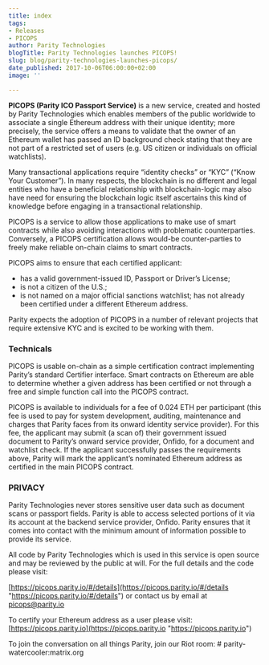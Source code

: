 ```yaml
---
title: index
tags:
- Releases
- PICOPS
author: Parity Technologies
blogTitle: Parity Technologies launches PICOPS!
slug: blog/parity-technologies-launches-picops/
date_published: 2017-10-06T06:00:00+02:00
image: ''

---
```

**PICOPS (Parity ICO Passport Service)** is a new service, created and hosted by Parity Technologies which enables members of the public worldwide to associate a single Ethereum address with their unique identity; more precisely, the service offers a means to validate that the owner of an Ethereum wallet has passed an ID background check stating that they are not part of a restricted set of users (e.g. US citizen or individuals on official watchlists).

Many transactional applications require “identity checks” or “KYC” (“Know Your Customer”). In many respects, the blockchain is no different and legal entities who have a beneficial relationship with blockchain-logic may also have need for ensuring the blockchain logic itself ascertains this kind of knowledge before engaging in a transactional relationship.

PICOPS is a service to allow those applications to make use of smart contracts while also avoiding interactions with problematic counterparties. Conversely, a PICOPS certification allows would-be counter-parties to freely make reliable on-chain claims to smart contracts.

PICOPS aims to ensure that each certified applicant:

* has a valid government-issued ID, Passport or Driver’s License;
* is not a citizen of the U.S.;
* is not named on a major official sanctions watchlist; has not already been certified under a different Ethereum address.

Parity expects the adoption of PICOPS in a number of relevant projects that require extensive KYC and is excited to be working with them.

### Technicals

PICOPS is usable on-chain as a simple certification contract implementing Parity’s standard Certifier interface. Smart contracts on Ethereum are able to determine whether a given address has been certified or not through a free and simple function call into the PICOPS contract.

PICOPS is available to individuals for a fee of 0.024 ETH per participant (this fee is used to pay for system development, auditing, maintenance and charges that Parity faces from its onward identity service provider). For this fee, the applicant may submit (a scan of) their government issued document to Parity’s onward service provider, Onfido, for a document and watchlist check. If the applicant successfully passes the requirements above, Parity will mark the applicant’s nominated Ethereum address as certified in the main PICOPS contract.

### PRIVACY

Parity Technologies never stores sensitive user data such as document scans or passport fields. Parity is able to access selected portions of it via its account at the backend service provider, Onfido. Parity ensures that it comes into contact with the minimum amount of information possible to provide its service.

All code by Parity Technologies which is used in this service is open source and may be reviewed by the public at will. For the full details and the code please visit:

[https://picops.parity.io/#/details](https://picops.parity.io/#/details "https://picops.parity.io/#/details") or contact us by email at [picops@parity.io](mailto:picops@parity.io)

To certify your Ethereum address as a user please visit: [https://picops.parity.io](https://picops.parity.io "https://picops.parity.io")

To join the conversation on all things Parity, join our Riot room: # parity-watercooler:matrix.org